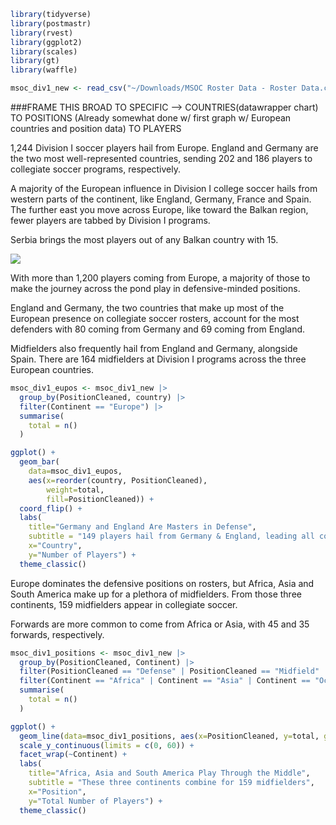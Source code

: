 ```r
library(tidyverse)
library(postmastr)
library(rvest)
library(ggplot2)
library(scales)
library(gt)
library(waffle)

msoc_div1_new <- read_csv("~/Downloads/MSOC Roster Data - Roster Data.csv")

```

###FRAME THIS BROAD TO SPECIFIC --\> COUNTRIES(datawrapper chart) TO POSITIONS (Already somewhat done w/ first graph w/ European countries and position data) TO PLAYERS

1,244 Division I soccer players hail from Europe. England and Germany are the two most well-represented countries, sending 202 and 186 players to collegiate soccer programs, respectively.

A majority of the European influence in Division I college soccer hails from western parts of the continent, like England, Germany, France and Spain. The further east you move across Europe, like toward the Balkan region, fewer players are tabbed by Division I programs.

Serbia brings the most players out of any Balkan country with 15.

![](J479X.png)

With more than 1,200 players coming from Europe, a majority of those to make the journey across the pond play in defensive-minded positions.

England and Germany, the two countries that make up most of the European presence on collegiate soccer rosters, account for the most defenders with 80 coming from Germany and 69 coming from England.

Midfielders also frequently hail from England and Germany, alongside Spain. There are 164 midfielders at Division I programs across the three European countries.

```r
msoc_div1_eupos <- msoc_div1_new |>
  group_by(PositionCleaned, country) |>
  filter(Continent == "Europe") |>
  summarise(
    total = n()
  )

ggplot() + 
  geom_bar(
    data=msoc_div1_eupos, 
    aes(x=reorder(country, PositionCleaned),
        weight=total, 
        fill=PositionCleaned)) + 
  coord_flip() + 
  labs(
    title="Germany and England Are Masters in Defense",
    subtitle = "149 players hail from Germany & England, leading all countries in defense.",
    x="Country", 
    y="Number of Players") +
  theme_classic()
```

Europe dominates the defensive positions on rosters, but Africa, Asia and South America make up for a plethora of midfielders. From those three continents, 159 midfielders appear in collegiate soccer.

Forwards are more common to come from Africa or Asia, with 45 and 35 forwards, respectively.

```r
msoc_div1_positions <- msoc_div1_new |>
  group_by(PositionCleaned, Continent) |>
  filter(PositionCleaned == "Defense" | PositionCleaned == "Midfield" | PositionCleaned == "Forward" | PositionCleaned == "Goalie") |>
  filter(Continent == "Africa" | Continent == "Asia" | Continent == "Oceania" | Continent == "South America") |>
  summarise(
    total = n()
  )

ggplot() + 
  geom_line(data=msoc_div1_positions, aes(x=PositionCleaned, y=total, group=Continent)) + 
  scale_y_continuous(limits = c(0, 60)) + 
  facet_wrap(~Continent) + 
  labs(
    title="Africa, Asia and South America Play Through the Middle",
    subtitle = "These three continents combine for 159 midfielders",
    x="Position", 
    y="Total Number of Players") +
  theme_classic()
```
